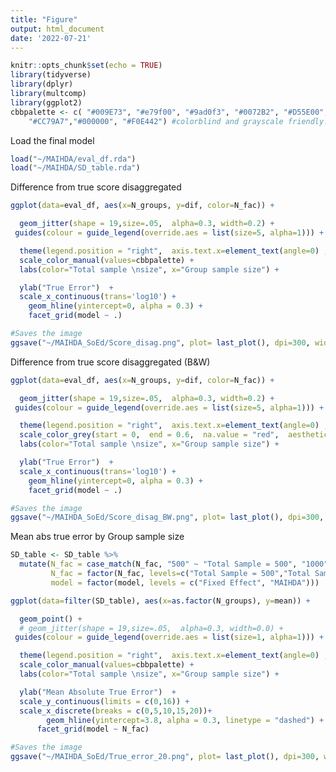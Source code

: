 ```yaml
---
title: "Figure"
output: html_document
date: '2022-07-21'
---
```


```r
knitr::opts_chunk$set(echo = TRUE)
library(tidyverse)
library(dplyr)
library(multcomp)
library(ggplot2)
cbbpalette <- c( "#009E73", "#e79f00", "#9ad0f3", "#0072B2", "#D55E00", 
    "#CC79A7","#000000", "#F0E442") #colorblind and grayscale friendly.
```


Load the final model
```r
load("~/MAIHDA/eval_df.rda")
load("~/MAIHDA/SD_table.rda")
```

Difference from true score disaggregated
```r
ggplot(data=eval_df, aes(x=N_groups, y=dif, color=N_fac)) +

  geom_jitter(shape = 19,size=.05,  alpha=0.3, width=0.2) + 
 guides(colour = guide_legend(override.aes = list(size=5, alpha=1))) +

  theme(legend.position = "right",  axis.text.x=element_text(angle=0) , axis.ticks.x=element_blank(),panel.grid.major = element_blank(), panel.grid.minor = element_blank(),panel.background = element_blank(), axis.line = element_line(colour = "black"),text = element_text(size=16, color = "black")) +
  scale_color_manual(values=cbbpalette) +
  labs(color="Total sample \nsize", x="Group sample size") +

  ylab("True Error")  +
  scale_x_continuous(trans='log10') +
    geom_hline(yintercept=0, alpha = 0.3) +
    facet_grid(model ~ .) 

#Saves the image
ggsave("~/MAIHDA_SoEd/Score_disag.png", plot= last_plot(), dpi=300, width = 7.3, height = 3.25, units = "in", device = "png")
```

Difference from true score disaggregated (B&W)
```r
ggplot(data=eval_df, aes(x=N_groups, y=dif, color=N_fac)) +

  geom_jitter(shape = 19,size=.05,  alpha=0.3, width=0.2) + 
 guides(colour = guide_legend(override.aes = list(size=5, alpha=1))) +

  theme(legend.position = "right",  axis.text.x=element_text(angle=0) , axis.ticks.x=element_blank(),panel.grid.major = element_blank(), panel.grid.minor = element_blank(),panel.background = element_blank(), axis.line = element_line(colour = "black"),text = element_text(size=16, color = "black")) +
  scale_color_grey(start = 0,  end = 0.6,  na.value = "red",  aesthetics = "colour") +
  labs(color="Total sample \nsize", x="Group sample size") +

  ylab("True Error")  +
  scale_x_continuous(trans='log10') +
    geom_hline(yintercept=0, alpha = 0.3) +
    facet_grid(model ~ .) 

#Saves the image
ggsave("~/MAIHDA_SoEd/Score_disag_BW.png", plot= last_plot(), dpi=300, width = 7.3, height = 3.25, units = "in", device = "png")
```

Mean abs true error by Group sample size
```r

SD_table <- SD_table %>%
  mutate(N_fac = case_match(N_fac, "500" ~ "Total Sample = 500", "1000" ~ "Total Sample = 1000", "5000" ~ "Total Sample = 5000"),
         N_fac = factor(N_fac, levels=c("Total Sample = 500","Total Sample = 1000", "Total Sample = 5000")),
         model = factor(model, levels = c("Fixed Effect", "MAIHDA")))

ggplot(data=filter(SD_table), aes(x=as.factor(N_groups), y=mean)) +

  geom_point() +
  # geom_jitter(shape = 19,size=.05,  alpha=0.3, width=0.0) + 
 guides(colour = guide_legend(override.aes = list(size=1, alpha=1))) +

  theme(legend.position = "right",  axis.text.x=element_text(angle=0) , axis.ticks.x=element_blank(),panel.grid.major = element_blank(), panel.grid.minor = element_blank(),panel.background = element_blank(), axis.line = element_line(colour = "black"),text = element_text(size=12, color = "black")) +
  scale_color_manual(values=cbbpalette) +
  labs(color="Total sample \nsize", x="Group sample size") +

  ylab("Mean Absolute True Error")  +
  scale_y_continuous(limits = c(0,16)) +
  scale_x_discrete(breaks = c(0,5,10,15,20))+
        geom_hline(yintercept=3.8, alpha = 0.3, linetype = "dashed") +
      facet_grid(model ~ N_fac) 

#Saves the image
ggsave("~/MAIHDA_SoEd/True_error_20.png", plot= last_plot(), dpi=300, width = 7.3, height = 3.25, units = "in", device = "png")
```
